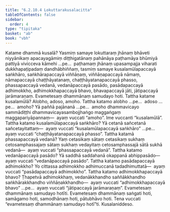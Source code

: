 ```yaml
---
title: "6.2.10.4 Lokuttarakusalacitta"
tableOfContents: false
sidebar:
  order: 4
type: "tipitaka"
basket: "ab"
book: "vbh"
---
```



<DynamicBreadcrumb />

<Division number="304" book="vbh">

<Paragraph number="1219" book="vbh">
Katame dhammā kusalā? Yasmiṃ samaye lokuttaraṃ jhānaṃ bhāveti niyyānikaṃ apacayagāmiṃ diṭṭhigatānaṃ pahānāya paṭhamāya bhūmiyā pattiyā vivicceva kāmehi …pe…  paṭhamaṃ jhānaṃ upasampajja viharati dukkhapaṭipadaṃ dandhābhiññaṃ, tasmiṃ samaye kusalamūlapaccayā saṅkhāro, saṅkhārapaccayā viññāṇaṃ, viññāṇapaccayā nāmaṃ, nāmapaccayā chaṭṭhāyatanaṃ, chaṭṭhāyatanapaccayā phasso, phassapaccayā vedanā, vedanāpaccayā pasādo, pasādapaccayā adhimokkho, adhimokkhapaccayā bhavo, bhavapaccayā jāti, jātipaccayā jarāmaraṇaṃ. Evametesaṃ dhammānaṃ samudayo hoti.
</Paragraph>

</Division>
<Division number="305" book="vbh">

<Paragraph number="1220" book="vbh">
Tattha katame kusalamūlā? Alobho, adoso, amoho.
</Paragraph>

<Paragraph number="1221" book="vbh">
Tattha katamo alobho …pe…  adoso …pe…  amoho? Yā paññā pajānanā …pe…  amoho dhammavicayo sammādiṭṭhi dhammavicayasambojjhaṅgo maggaṅgaṃ maggapariyāpannaṃ—  ayaṃ vuccati “amoho”. Ime vuccanti “kusalamūlā”.
</Paragraph>

<Paragraph number="1222" book="vbh">
Tattha katamo kusalamūlapaccayā saṅkhāro? Yā cetanā sañcetanā sañcetayitattaṃ—  ayaṃ vuccati “kusalamūlapaccayā saṅkhāro” …pe…  ayaṃ vuccati “chaṭṭhāyatanapaccayā phasso”.
</Paragraph>

<Paragraph number="1223" book="vbh">
Tattha katamā phassapaccayā vedanā? Yaṃ cetasikaṃ sātaṃ cetasikaṃ sukhaṃ cetosamphassajaṃ sātaṃ sukhaṃ vedayitaṃ cetosamphassajā sātā sukhā vedanā—  ayaṃ vuccati “phassapaccayā vedanā”.
</Paragraph>

<Paragraph number="1224" book="vbh">
Tattha katamo vedanāpaccayā pasādo? Yā saddhā saddahanā okappanā abhippasādo—  ayaṃ vuccati “vedanāpaccayā pasādo”.
</Paragraph>

<Paragraph number="1225" book="vbh">
Tattha katamo pasādapaccayā adhimokkho? Yo cittassa adhimokkho adhimuccanā tadadhimuttatā—  ayaṃ vuccati “pasādapaccayā adhimokkho”.
</Paragraph>

<Paragraph number="1226" book="vbh">
Tattha katamo adhimokkhapaccayā bhavo? Ṭhapetvā adhimokkhaṃ, vedanākkhandho saññākkhandho saṅkhārakkhandho viññāṇakkhandho—  ayaṃ vuccati “adhimokkhapaccayā bhavo” …pe…  ayaṃ vuccati “jātipaccayā jarāmaraṇaṃ”.
</Paragraph>

<Paragraph number="1227" book="vbh">
Evametesaṃ dhammānaṃ samudayo hotīti. Evametesaṃ dhammānaṃ saṅgati hoti, samāgamo hoti, samodhānaṃ hoti, pātubhāvo hoti. Tena vuccati “evametesaṃ dhammānaṃ samudayo hotī”ti.

</Paragraph>
</Division>

<Paragraph number="1228" type="center" book="vbh">
Kusalaniddeso.
</Paragraph>